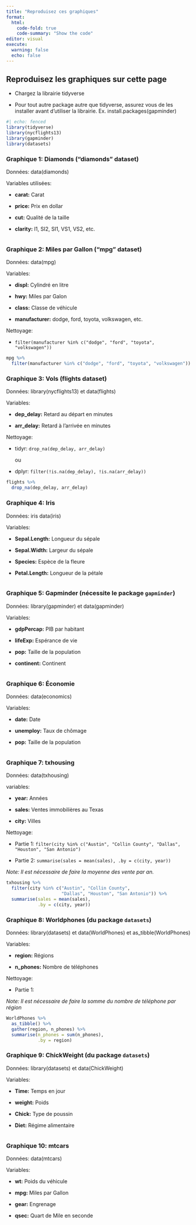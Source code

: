```yaml
---
title: "Reproduisez ces graphiques"
format: 
  html:
    code-fold: true
    code-summary: "Show the code"
editor: visual
execute: 
  warning: false
  echo: false
---
```


## Reproduisez les graphiques sur cette page

-   Chargez la librairie tidyverse

-   Pour tout autre package autre que tidyverse, assurez vous de les installer avant d'utiliser la librairie. Ex. install.packages(gapminder)

```r
#| echo: fenced
library(tidyverse)
library(nycflights13)
library(gapminder)
library(datasets)

```

### Graphique 1: Diamonds ("diamonds" dataset)

Données: data(diamonds)

Variables utilisées:

-   **carat:** Carat

-   **price:** Prix en dollar

-   **cut:** Qualité de la taille

-   **clarity:** I1, SI2, SI1, VS1, VS2, etc.

```r


```

### Graphique 2: Miles par Gallon ("mpg" dataset)

Données: data(mpg)

Variables:

-   **displ:** Cylindré en litre

-   **hwy:** Miles par Galon

-   **class:** Classe de véhicule

-   **manufacturer:** dodge, ford, toyota, volkswagen, etc.

Nettoyage:

-   `filter(manufacturer %in% c("dodge", "ford", "toyota", "volkswagen"))`

```r
mpg %>%
  filter(manufacturer %in% c("dodge", "ford", "toyota", "volkswagen"))

```

### Graphique 3: Vols (flights dataset)

Données: library(nycflights13) et data(flights)

Variables:

-   **dep_delay:** Retard au départ en minutes

-   **arr_delay:** Retard à l'arrivée en minutes

Nettoyage:

-   tidyr: `drop_na(dep_delay, arr_delay)`

    ou

-   dplyr: `filter(!is.na(dep_delay), !is.na(arr_delay))`

```r
flights %>%
  drop_na(dep_delay, arr_delay)

```

### Graphique 4: Iris

Données: iris data(iris)

Variables:

-   **Sepal.Length:** Longueur du sépale

-   **Sepal.Width:** Largeur du sépale

-   **Species:** Espèce de la fleure

-   **Petal.Length:** Longueur de la pétale

```r


```

### Graphique 5: Gapminder (nécessite le package `gapminder`)

Données: library(gapminder) et data(gapminder)

Variables:

-   **gdpPercap:** PIB par habitant

-   **lifeExp:** Espérance de vie

-   **pop:** Taille de la population

-   **continent:** Continent

```r


```

### Graphique 6: Économie

Données: data(economics)

Variables:

-   **date:** Date

-   **unemploy:** Taux de chômage

-   **pop:** Taille de la population

```r


```

### Graphique 7: txhousing

Données: data(txhousing)

variables:

-   **year:** Années

-   **sales:** Ventes immobilières au Texas

-   **city:** Villes

Nettoyage:

-   Partie 1: `filter(city %in% c("Austin", "Collin County", "Dallas", "Houston", "San Antonio")`

-   Partie 2: `summarise(sales = mean(sales), .by = c(city, year))`

*Note: Il est nécessaire de faire la moyenne des vente par an.*

```r
txhousing %>%
  filter(city %in% c("Austin", "Collin County", 
                     "Dallas", "Houston", "San Antonio")) %>%
  summarise(sales = mean(sales),
            .by = c(city, year))

```

### Graphique 8: Worldphones (du package `datasets`)

Données: library(datasets) et data(WorldPhones) et as_tibble(WorldPhones)

Variables:

-   **region:** Régions

-   **n_phones:** Nombre de téléphones

Nettoyage:

-   Partie 1:

*Note: Il est nécessaire de faire la somme du nombre de téléphone par région*

```r
WorldPhones %>% 
  as_tibble() %>%
  gather(region, n_phones) %>% 
  summarise(n_phones = sum(n_phones),
            .by = region)

```

### Graphique 9: ChickWeight (du package `datasets`)

Données: library(datasets) et data(ChickWeight)

Variables:

-   **Time:** Temps en jour

-   **weight:** Poids

-   **Chick:** Type de poussin

-   **Diet:** Régime alimentaire

```r


```

### Graphique 10: mtcars

Données: data(mtcars)

Variables:

-   **wt:** Poids du véhicule

-   **mpg:** Miles par Gallon

-   **gear:** Engrenage

-   **qsec:** Quart de Mile en seconde

```r


```
